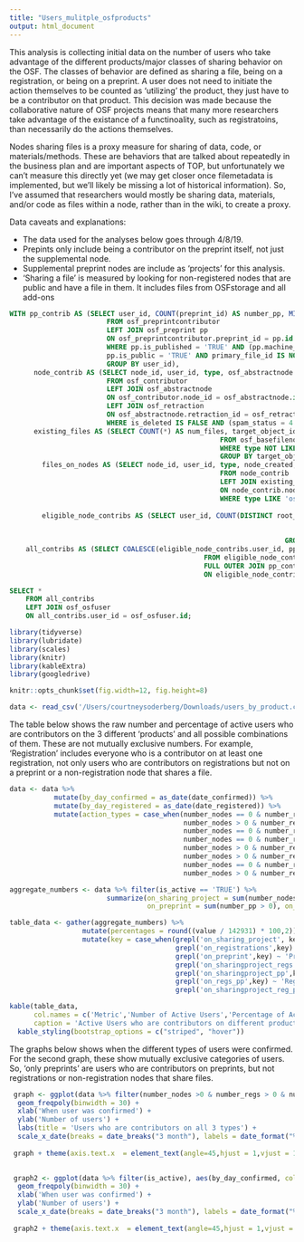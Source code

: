 ```yaml
---
title: "Users_mulitple_osfproducts"
output: html_document
---
```


This analysis is collecting initial data on the number of users who take advantage of the different products/major classes of sharing behavior on the OSF. The classes of behavior are defined as sharing a file, being on a registration, or being on a preprint. A user does not need to initiate the action themselves to be counted as 'utilizing' the product, they just have to be a contributor on that product. This decision was made because the collaborative nature of OSF projects means that many more researchers take advantage of the existance of a functinoality, such as registratoins, than necessarily do the actions themselves. 

Nodes sharing files is a proxy measure for sharing of data, code, or materials/methods. These are behaviors that are talked about repeatedly in the business plan and are important aspects of TOP, but unfortunately we can't measure this directly yet (we may get closer once filemetadata is implemented, but we'll likely be missing a lot of historical information). So, I've assumed that researchers would mostly be sharing data, materials, and/or code as files within a node, rather than in the wiki, to create a proxy. 

Data caveats and explanations:

 * The data used for the analyses below goes through 4/8/19. 
 * Prepints only include being a contributor on the preprint itself, not just the supplemental node. 
 * Supplemental preprint nodes are include as 'projects' for this analysis.
 * 'Sharing a file' is measured by looking for non-registered nodes that are public and have a file in them. It includes files from OSFstorage and all add-ons

```sql
WITH pp_contrib AS (SELECT user_id, COUNT(preprint_id) AS number_pp, MIN(created) AS first_preprint, MAX(created) AS last_preprint
						FROM osf_preprintcontributor
						LEFT JOIN osf_preprint pp
						ON osf_preprintcontributor.preprint_id = pp.id
						WHERE pp.is_published = 'TRUE' AND (pp.machine_state = 'pending' OR pp.machine_state = 'accepted') AND 
					    pp.is_public = 'TRUE' AND primary_file_id IS NOT NULL AND pp.deleted IS NULL
					    GROUP BY user_id),
	  node_contrib AS (SELECT node_id, user_id, type, osf_abstractnode.created AS node_created, is_public, registered_date, embargo_id, registered_from_id, root_id, date_retracted
	 					FROM osf_contributor
	 					LEFT JOIN osf_abstractnode
						ON osf_contributor.node_id = osf_abstractnode.id
						LEFT JOIN osf_retraction
						ON osf_abstractnode.retraction_id = osf_retraction.id
						WHERE is_deleted IS FALSE AND (spam_status = 4 OR spam_status IS NULL) AND ((type LIKE 'osf.node' AND is_public IS TRUE) OR (type LIKE 'osf.registration' AND date_retracted IS NULL AND (is_public IS TRUE OR 										embargo_id IS NOT NULL)))),
	  existing_files AS (SELECT COUNT(*) AS num_files, target_object_id, MIN(created) AS first_file_created, MAX(created) AS last_file_created
													FROM osf_basefilenode
													WHERE type NOT LIKE '%folder%' AND osf_basefilenode.deleted_on IS NULL AND osf_basefilenode.target_content_type_id = 30
													GROUP BY target_object_id),
		files_on_nodes AS (SELECT node_id, user_id, type, node_created, is_public, registered_date, embargo_id, registered_from_id, root_id, COALESCE(num_files, 0) AS num_files, first_file_created, last_file_created
													FROM node_contrib
													LEFT JOIN existing_files
													ON node_contrib.node_id = existing_files.target_object_id
													WHERE type LIKE 'osf.registration' OR (type LIKE 'osf.node' AND num_files > 0)),		
						
		eligible_node_contribs AS (SELECT user_id, COUNT(DISTINCT root_id) FILTER (WHERE type LIKE 'osf.node') AS eligible_nodes, COUNT(DISTINCT root_id) FILTER (WHERE type LIKE 'osf.registration') AS eligible_regs, 
																			MIN(node_created) FILTER (WHERE type LIKE 'osf.node') AS first_node, MAX(node_created) FILTER (WHERE type LIKE 'osf.node') AS last_node,
																			MIN(registered_date) FILTER (WHERE type LIKE 'osf.registration') AS first_registration, MAX(registered_date) FILTER (WHERE type LIKE 'osf.registration') AS last_registration		 															FROM files_on_nodes
																	GROUP BY user_id),
	all_contribs AS (SELECT COALESCE(eligible_node_contribs.user_id, pp_contrib.user_id) AS user_id, COALESCE(eligible_nodes, 0) AS number_nodes, COALESCE(eligible_regs, 0) AS number_regs, first_node, last_node, first_registration, 														last_registration, COALESCE(number_pp, 0) AS number_pp, first_preprint,last_preprint
												FROM eligible_node_contribs
												FULL OUTER JOIN pp_contrib
												ON eligible_node_contribs.user_id = pp_contrib.user_id)

SELECT * 
	FROM all_contribs
	LEFT JOIN osf_osfuser
	ON all_contribs.user_id = osf_osfuser.id;
```

```r
library(tidyverse)
library(lubridate)
library(scales)
library(knitr)
library(kableExtra)
library(googledrive)

knitr::opts_chunk$set(fig.width=12, fig.height=8) 

data <- read_csv('/Users/courtneysoderberg/Downloads/users_by_product.csv')
```

The table below shows the raw number and percentage of active users who are contributors on the 3 different 'products' and all possible combinations of them. These are not mutually exclusive numbers. For example, 'Registration' includes everyone who is a contributor on at least one registration, not only users who are contributors on registrations but not on a preprint or a non-registration node that shares a file.

```r
data <- data %>%
           mutate(by_day_confirmed = as_date(date_confirmed)) %>%
           mutate(by_day_registered = as_date(date_registered)) %>%
           mutate(action_types = case_when(number_nodes == 0 & number_regs == 0 & number_pp == 0 ~ 'No products',
                                           number_nodes > 0 & number_regs == 0 & number_pp == 0 ~ 'Only projects',
                                           number_nodes == 0 & number_regs > 0 & number_pp == 0 ~ 'Only regs',
                                           number_nodes == 0 & number_regs == 0 & number_pp > 0 ~ 'Only preprints',
                                           number_nodes > 0 & number_regs > 0 & number_pp == 0 ~ 'Projects & regs',
                                           number_nodes > 0 & number_regs == 0 & number_pp > 0 ~ 'Projects & preprints',
                                           number_nodes == 0 & number_regs > 0 & number_pp > 0 ~ 'Regs & preprints',
                                           number_nodes > 0 & number_regs > 0 & number_pp > 0 ~ 'All products'))

aggregate_numbers <- data %>% filter(is_active == 'TRUE') %>% 
                        summarize(on_sharing_project = sum(number_nodes > 0), on_registrations = sum(number_regs > 0), 
                                  on_preprint = sum(number_pp > 0), on_sharingproject_regs = sum(number_regs > 0 & number_nodes > 0), on_sharingproject_pp = sum(number_nodes > 0 & number_pp > 0), on_regs_pp = sum(number_regs > 0 & number_pp > 0), on_sharingproject_reg_preprint = sum(number_nodes>0 & number_regs > 0 & number_pp > 0))

table_data <- gather(aggregate_numbers) %>% 
                  mutate(percentages = round((value / 142931) * 100,2)) %>%
                  mutate(key = case_when(grepl('on_sharing_project', key) ~ 'Projects sharing > 0 files',
                                         grepl('on_registrations',key) ~ 'Registration',
                                         grepl('on_preprint',key) ~ 'Preprints',
                                         grepl('on_sharingproject_regs',key) ~ 'Public sharing project and a regisration',
                                         grepl('on_sharingproject_pp',key) ~ 'Public sharing project and a preprint',
                                         grepl('on_regs_pp',key) ~ 'Registration and a preprint',
                                         grepl('on_sharingproject_reg_preprint',key) ~ 'All three'))

kable(table_data,
      col.names = c('Metric','Number of Active Users','Percentage of Active Users'),
      caption = 'Active Users who are contributors on different products') %>%
  kable_styling(bootstrap_options = c("striped", "hover"))
```

The graphs below shows when the different types of users were confirmed. For the second graph, these show mutually exclusive categories of users. So, 'only preprints' are users who are contributors on preprints, but not registrations or non-registration nodes that share files. 

```r

 graph <- ggplot(data %>% filter(number_nodes >0 & number_regs > 0 & number_pp > 0) %>% filter(is_active), aes(by_day_confirmed)) + 
  geom_freqpoly(binwidth = 30) +
  xlab('When user was confirmed') +
  ylab('Number of users') +
  labs(title = 'Users who are contributors on all 3 types') +
  scale_x_date(breaks = date_breaks("3 month"), labels = date_format("%b %y"))
 
 graph + theme(axis.text.x  = element_text(angle=45,hjust = 1,vjust = 1))
 

 graph2 <- ggplot(data %>% filter(is_active), aes(by_day_confirmed, color = action_types)) + 
  geom_freqpoly(binwidth = 30) +
  xlab('When user was confirmed') +
  ylab('Number of users') +
  scale_x_date(breaks = date_breaks("3 month"), labels = date_format("%b %y"))
 
 graph2 + theme(axis.text.x  = element_text(angle=45,hjust = 1,vjust = 1))
 
```

